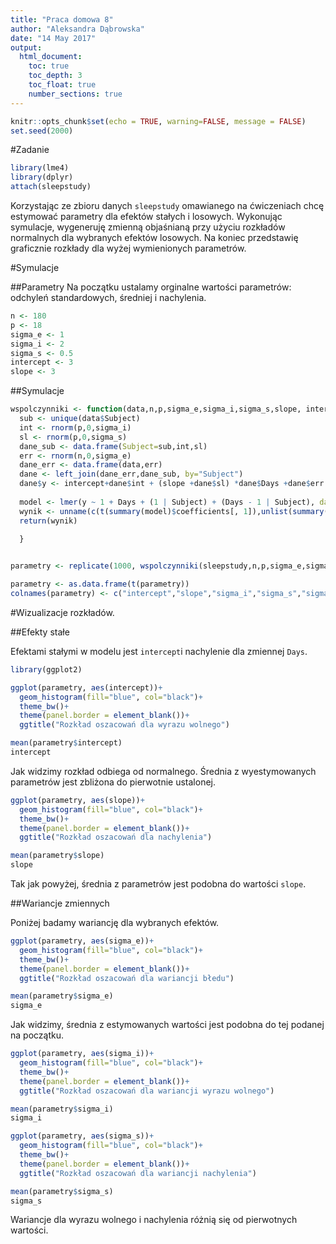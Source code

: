 ---
title: "Praca domowa 8"
author: "Aleksandra Dąbrowska"
date: "14 May 2017"
output:
  html_document:
    toc: true
    toc_depth: 3
    toc_float: true
    number_sections: true
---

```{r setup, include=FALSE}
knitr::opts_chunk$set(echo = TRUE, warning=FALSE, message = FALSE)
set.seed(2000)
```

#Zadanie

```{r, include=FALSE}
library(lme4)
library(dplyr)
attach(sleepstudy)
```

Korzystając ze zbioru danych `sleepstudy` omawianego na ćwiczeniach chcę estymować parametry dla efektów stałych i losowych. Wykonując symulacje, wygeneruję zmienną objaśnianą przy użyciu rozkładów normalnych dla wybranych efektów losowych. Na koniec przedstawię graficznie rozkłady dla wyżej wymienionych parametrów.

#Symulacje

##Parametry
Na początku ustalamy orginalne wartości parametrów: odchyleń standardowych, średniej i nachylenia.

```{r}
n <- 180
p <- 18
sigma_e <- 1
sigma_i <- 2
sigma_s <- 0.5
intercept <- 3
slope <- 3
```

##Symulacje


```{r}

wspolczynniki <- function(data,n,p,sigma_e,sigma_i,sigma_s,slope, intercept){
  sub <- unique(data$Subject)
  int <- rnorm(p,0,sigma_i)
  sl <- rnorm(p,0,sigma_s)
  dane_sub <- data.frame(Subject=sub,int,sl)
  err <- rnorm(n,0,sigma_e)
  dane_err <- data.frame(data,err)
  dane <- left_join(dane_err,dane_sub, by="Subject")
  dane$y <- intercept+dane$int + (slope +dane$sl) *dane$Days +dane$err
  
  model <- lmer(y ~ 1 + Days + (1 | Subject) + (Days - 1 | Subject), data = dane)
  wynik <- unname(c(t(summary(model)$coefficients[, 1]),unlist(summary(model)$varcor), summary(model)$sigma^2))
  return(wynik)
  
  }


parametry <- replicate(1000, wspolczynniki(sleepstudy,n,p,sigma_e,sigma_i,sigma_s,slope, intercept))

parametry <- as.data.frame(t(parametry))
colnames(parametry) <- c("intercept","slope","sigma_i","sigma_s","sigma_e")

```


#Wizualizacje rozkładów.

##Efekty stałe

Efektami stałymi w modelu jest `intercept`i nachylenie dla zmiennej `Days`.

```{r}
library(ggplot2)

ggplot(parametry, aes(intercept))+
  geom_histogram(fill="blue", col="black")+
  theme_bw()+
  theme(panel.border = element_blank())+
  ggtitle("Rozkład oszacowań dla wyrazu wolnego")

mean(parametry$intercept)
intercept

```
Jak widzimy rozkład odbiega od normalnego. Średnia z wyestymowanych parametrów jest zbliżona do pierwotnie ustalonej.

```{r}

ggplot(parametry, aes(slope))+
  geom_histogram(fill="blue", col="black")+
  theme_bw()+
  theme(panel.border = element_blank())+
  ggtitle("Rozkład oszacowań dla nachylenia")

mean(parametry$slope)
slope

```

Tak jak powyżej, średnia z parametrów jest podobna do wartości `slope`.


##Wariancje zmiennych

Poniżej badamy wariancję dla wybranych efektów.

```{r}

ggplot(parametry, aes(sigma_e))+
  geom_histogram(fill="blue", col="black")+
  theme_bw()+
  theme(panel.border = element_blank())+
  ggtitle("Rozkład oszacowań dla wariancji błedu")

mean(parametry$sigma_e)
sigma_e

```

Jak widzimy, średnia z estymowanych wartości jest podobna do tej podanej na początku.

```{r}

ggplot(parametry, aes(sigma_i))+
  geom_histogram(fill="blue", col="black")+
  theme_bw()+
  theme(panel.border = element_blank())+
  ggtitle("Rozkład oszacowań dla wariancji wyrazu wolnego")

mean(parametry$sigma_i)
sigma_i

```

```{r}

ggplot(parametry, aes(sigma_s))+
  geom_histogram(fill="blue", col="black")+
  theme_bw()+
  theme(panel.border = element_blank())+
  ggtitle("Rozkład oszacowań dla wariancji nachylenia")

mean(parametry$sigma_s)
sigma_s

```

Wariancje dla wyrazu wolnego i nachylenia różnią się od pierwotnych wartości.